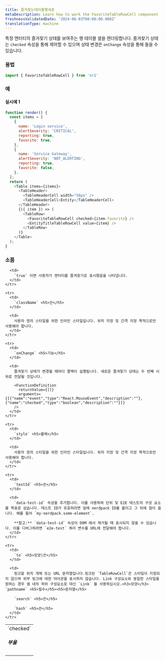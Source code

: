 ```yaml
---
title: 즐겨찾는테이블행세포
metaDescription: Learn how to work the FavoriteTableRowCell component
freshnessValidatedDate: '2024-06-03T00:00:00.000Z'
translationType: machine
---
```


특정 엔터티의 즐겨찾기 상태를 보여주는 행 테이블 셀을 렌더링합니다. 즐겨찾기 상태는 `checked` 속성을 통해 제어할 수 있으며 상태 변경은 `onChange` 속성을 통해 들을 수 있습니다.

### 용법

```js
import { FavoriteTableRowCell } from 'nr1'
```

### 예

#### 실시예 1

```js
function render() {
  const items = [
    {
      name: 'Login service',
      alertSeverity: 'CRITICAL',
      reporting: true,
      favorite: true,
    },
    {
      name: 'Service Gateway',
      alertSeverity: 'NOT_ALERTING',
      reporting: true,
      favorite: false,
    },
  ];
  return (
    <Table items={items}>
      <TableHeader>
        <TableHeaderCell width="56px" />
        <TableHeaderCell>Entity</TableHeaderCell>
      </TableHeader>
      {({ item }) => (
        <TableRow>
          <FavoriteTableRowCell checked={item.favorite} />
          <EntityTitleTableRowCell value={item} />
        </TableRow>
      )}
    </Table>
  );
}
```

### 소품

<table>
  <tbody>
    <tr>
      <td>
        `checked` <h5>부울</h5>
      </td>

      <td>
        `true` 이면 사용자가 엔터티를 즐겨찾기로 표시했음을 나타냅니다.
      </td>
    </tr>

    <tr>
      <td>
        `className` <h5>끈</h5>
      </td>

      <td>
        사용자 정의 스타일을 위한 인라인 스타일입니다. 위치 지정 및 간격 지정 목적으로만 사용해야 합니다.
      </td>
    </tr>

    <tr>
      <td>
        `onChange` <h5>기능</h5>
      </td>

      <td>
        즐겨찾기 상태가 변경될 때마다 콜백이 실행됩니다. 새로운 즐겨찾기 상태는 두 번째 시위로 전달될 것입니다.

        <FunctionDefinition
          returnValue={[]}
          arguments={[{"name":"event","type":"React.MouseEvent","description":""},{"name":"checked","type":"boolean","description":""}]}
        />
      </td>
    </tr>

    <tr>
      <td>
        `style` <h5>물체</h5>
      </td>

      <td>
        사용자 정의 스타일을 위한 인라인 스타일입니다. 위치 지정 및 간격 지정 목적으로만 사용해야 합니다.
      </td>
    </tr>

    <tr>
      <td>
        `testId` <h5>끈</h5>
      </td>

      <td>
        `data-test-id` 속성을 추가합니다. 이를 사용하여 단위 및 E2E 테스트의 구성 요소를 목표로 삼습니다. 테스트 ID가 유효하려면 앞에 nerdpack ID를 붙이고 그 뒤에 점이 옵니다. 예를 들어 `my-nerdpack.some-element`.

        **참고:** `data-test-id` 속성이 DOM 에서 제거될 때 표시되지 않을 수 있습니다. 이를 디버그하려면 `e2e-test` 쿼리 변수를 URL에 전달해야 합니다.
      </td>
    </tr>

    <tr>
      <td>
        `to` <h5>모양|끈</h5>
      </td>

      <td>
        링크할 위치 개체 또는 URL 문자열입니다.링크된 `TableRowCell`은 스타일이 지정되지 않으며 외부 링크에 대한 아이콘을 표시하지 않습니다. Link 구성요소와 동일한 스타일을 원하는 경우 셀 내의 하위 구성요소로 대신 `Link` 를 사용하십시오.<h3>모양</h3> `pathname` <h5>필수</h5><h5>문자열</h5>

        `search` <h5>끈</h5>

        `hash` <h5>끈</h5>
      </td>
    </tr>
  </tbody>
</table>